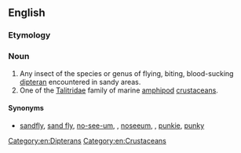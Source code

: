 ==English==
{{rfimage}}
{{wikipedia|Sandfly}}
{{wikispecies|Diptera}}
{{wikispecies|Talitridae}}

===Etymology===
{{compound|sand|flea|lang=en}}

===Noun===
{{en-noun}}

# Any insect of the species or genus of flying, biting, blood-sucking [[dipteran]] encountered in sandy areas.
# One of the [[Talitridae]] family of marine [[amphipod]] [[crustacean]]s.

====Synonyms====
* {{sense|insect}} [[sandfly]], [[sand fly]], [[no-see-um]], {{vern|no-see-em|pedia=1}}, [[noseeum]], {{vern|sand gnat|pedia=1}}, [[punkie]], [[punky]]

[[Category:en:Dipterans]]
[[Category:en:Crustaceans]]